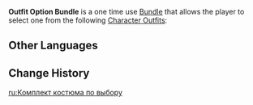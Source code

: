 {{Item Infobox
|id          = 115042
|type        = Bundles
|invCategory = Precious Items
|quality     = 4
|description = This gift box contains an exquisite outfit. Due to the personal customization that has taken place, its dimensions and qualities only perfectly fit one.<br><br>When used: Select and obtain 1 of the outfits within the gift box.
|source1     = Obtained from the [[Genshin Impact × PlayStation]] event
}}
'''Outfit Option Bundle''' is a one time use [[Bundle]] that allows the player to select one from the following [[Character Outfit]]s:
{{Card List|Summertime Sparkle;Sea Breeze Dandelion;Orchid's Evening Gown;Opulent Splendor;Ein Immernachtstraum;Springbloom Missive;A Sobriquet Under Shade;Blossoming Starlight;Sailwind Shadow;Frostflower Dew;Twilight Blossom|amount=1|show_caption=1|delim=;}}

==Other Languages==
{{Other Languages
|en       = Outfit Option Bundle
|zhs      = 衣装心选包
|zhs_rm   = 
|zht      = 衣裝心選包
|zht_rm   = 
|zh_tl    = 
|ja       = コスチューム引き換えチケット
|ja_rm    = Kosuchuumu Hikikae Chiketto
|ja_tl    = Costume Exchange Ticket
|ko       = 코스튬 선택 상자
|ko_tl    = 
|es       = Paquete de elección de vestuario
|es_tl    = Costume Choice Package
|fr       = Pack de sélection de tenue
|fr_tl    = Outfit Selection Pack
|ru       = Комплект костюма по выбору
|ru_tl    = 
|th       = แพ็กคอสตูมแบบกำหนดเอง
|th_rm    = 
|th_tl    = 
|vi       = Hộp Quà Trang Phục
|vi_tl    = 
|de       = Kleidungsauswahlpaket
|de_tl    = Outfit Selection Package
|id       = Bundle Pilihan Pakaian
|id_tl    = Outfit Option Bundle
|pt       = Pacote de Escolha de Vestuário
|pt_tl    = 
|tr       = Giysi Seçki Paketi
|tr_tl    = 
|it       = Bundle di completi selezionabili
|it_tl    = 
}}

==Change History==
{{Change History|4.4}}

[[ru:Комплект костюма по выбору]]